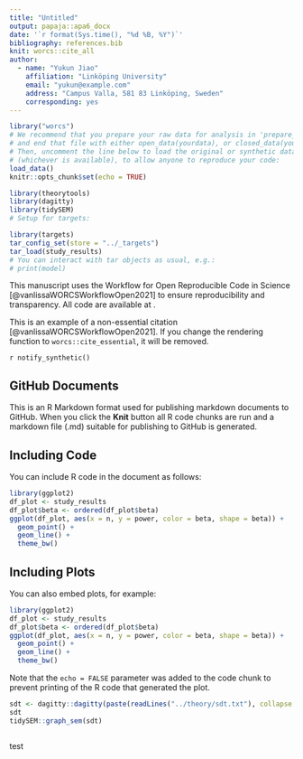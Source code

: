 ```yaml
---
title: "Untitled"
output: papaja::apa6_docx
date: '`r format(Sys.time(), "%d %B, %Y")`'
bibliography: references.bib
knit: worcs::cite_all
author:
  - name: "Yukun Jiao"
    affiliation: "Linköping University"
    email: "yukun@example.com"
    address: "Campus Valla, 581 83 Linköping, Sweden"
    corresponding: yes
---
```


```r
library("worcs")
# We recommend that you prepare your raw data for analysis in 'prepare_data.R',
# and end that file with either open_data(yourdata), or closed_data(yourdata).
# Then, uncomment the line below to load the original or synthetic data
# (whichever is available), to allow anyone to reproduce your code:
load_data()
knitr::opts_chunk$set(echo = TRUE)

library(theorytools)
library(dagitty)
library(tidySEM)
# Setup for targets:

library(targets)
tar_config_set(store = "../_targets")
tar_load(study_results)
# You can interact with tar objects as usual, e.g.:
# print(model)
```

This manuscript uses the Workflow for Open Reproducible Code in Science [@vanlissaWORCSWorkflowOpen2021] to ensure reproducibility and transparency. All code <!--and data--> are available at <worcs_workflow>.

This is an example of a non-essential citation [@vanlissaWORCSWorkflowOpen2021]. If you change the rendering function to `worcs::cite_essential`, it will be removed.

<!--The function below inserts a notification if the manuscript is knit using synthetic data. Make sure to insert it after load_data().-->
`r notify_synthetic()`

## GitHub Documents

This is an R Markdown format used for publishing markdown documents to GitHub. When you click the **Knit** button all R code chunks are run and a markdown file (.md) suitable for publishing to GitHub is generated.

## Including Code

You can include R code in the document as follows:

```r
library(ggplot2)
df_plot <- study_results
df_plot$beta <- ordered(df_plot$beta)
ggplot(df_plot, aes(x = n, y = power, color = beta, shape = beta)) +
  geom_point() +
  geom_line() +
  theme_bw()
```

## Including Plots

You can also embed plots, for example:

```r
library(ggplot2)
df_plot <- study_results
df_plot$beta <- ordered(df_plot$beta)
ggplot(df_plot, aes(x = n, y = power, color = beta, shape = beta)) +
  geom_point() +
  geom_line() +
  theme_bw()
```

Note that the `echo = FALSE` parameter was added to the code chunk to prevent printing of the R code that generated the plot.


```r
sdt <- dagitty::dagitty(paste(readLines("../theory/sdt.txt"), collapse = "\n"))
sdt
tidySEM::graph_sem(sdt)

```

```r

```

test
